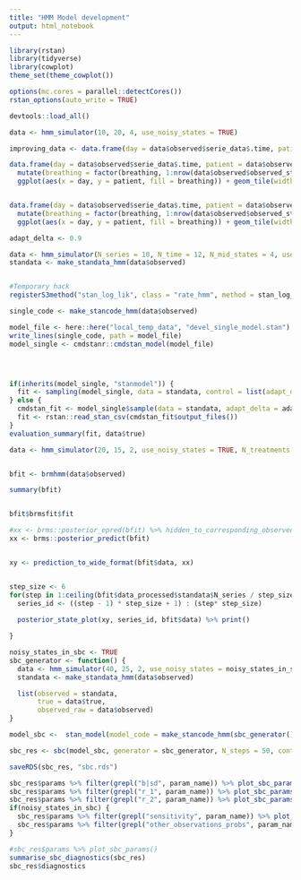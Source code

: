 ---
title: "HMM Model development"
output: html_notebook
---


```{r setup}
library(rstan)
library(tidyverse)
library(cowplot)
theme_set(theme_cowplot())

options(mc.cores = parallel::detectCores())
rstan_options(auto_write = TRUE)

devtools::load_all()
```


```{r}
data <- hmm_simulator(10, 20, 4, use_noisy_states = TRUE)

improving_data <- data.frame(day = data$observed$serie_data$.time, patient = data$observed$serie_data$.serie, improving = data$true$true_improving) %>% filter(improving)

data.frame(day = data$observed$serie_data$.time, patient = data$observed$serie_data$.serie, breathing = data$true$true_base_states) %>%
  mutate(breathing = factor(breathing, 1:nrow(data$observed$observed_state_data), ordered = TRUE)) %>%
  ggplot(aes(x = day, y = patient, fill = breathing)) + geom_tile(width = 1, height = 0.5) + geom_tile(data = improving_data, width = 1, height = 0.1, fill = "gray") + ggtitle("True - gray lines for improving")


data.frame(day = data$observed$serie_data$.time, patient = data$observed$serie_data$.serie, breathing = data$observed$serie_data$.observed) %>%
  mutate(breathing = factor(breathing, 1:nrow(data$observed$observed_state_data), ordered = TRUE)) %>%
  ggplot(aes(x = day, y = patient, fill = breathing)) + geom_tile(width = 1, height = 0.5) + ggtitle("Observed")
```


```{r}

adapt_delta <- 0.9

data <- hmm_simulator(N_series = 10, N_time = 12, N_mid_states = 4, use_noisy_states = FALSE)
standata <- make_standata_hmm(data$observed)


#Temporary hack
registerS3method("stan_log_lik", class = "rate_hmm", method = stan_log_lik.rate_hmm, envir = asNamespace("brms"))

single_code <- make_stancode_hmm(data$observed)

model_file <- here::here("local_temp_data", "devel_single_model.stan")
write_lines(single_code, path = model_file)
model_single <- cmdstanr::cmdstan_model(model_file)




if(inherits(model_single, "stanmodel")) {
  fit <- sampling(model_single, data = standata, control = list(adapt_delta = adapt_delta))
} else {
  cmdstan_fit <- model_single$sample(data = standata, adapt_delta = adapt_delta)
  fit <- rstan::read_stan_csv(cmdstan_fit$output_files())
}
evaluation_summary(fit, data$true)

```

```{r}
data <- hmm_simulator(20, 15, 2, use_noisy_states = TRUE, N_treatments = 0)


bfit <- brmhmm(data$observed)

summary(bfit)


bfit$brmsfit$fit
```


```{r}
#xx <- brms::posterior_epred(bfit) %>% hidden_to_corresponding_observed(bfit$data_processed, .)
xx <- brms::posterior_predict(bfit)


xy <- prediction_to_wide_format(bfit$data, xx)


step_size <- 6
for(step in 1:ceiling(bfit$data_processed$standata$N_series / step_size)) {
  series_id <- ((step - 1) * step_size + 1) : (step* step_size)
  
  posterior_state_plot(xy, series_id, bfit$data) %>% print()

}
```


```{r}
noisy_states_in_sbc <- TRUE
sbc_generator <- function() {
  data <- hmm_simulator(40, 25, 2, use_noisy_states = noisy_states_in_sbc)
  standata <- make_standata_hmm(data$observed)

  list(observed = standata,
       true = data$true,
       observed_raw = data$observed)
}

model_sbc <-  stan_model(model_code = make_stancode_hmm(sbc_generator()$observed_raw))

sbc_res <- sbc(model_sbc, generator = sbc_generator, N_steps = 50, control = list(adapt_delta = adapt_delta))

saveRDS(sbc_res, "sbc.rds")

sbc_res$params %>% filter(grepl("b|sd", param_name)) %>% plot_sbc_params()
sbc_res$params %>% filter(grepl("r_1", param_name)) %>% plot_sbc_params()
sbc_res$params %>% filter(grepl("r_2", param_name)) %>% plot_sbc_params()
if(noisy_states_in_sbc) {
  sbc_res$params %>% filter(grepl("sensitivity", param_name)) %>% plot_sbc_params()
  sbc_res$params %>% filter(grepl("other_observations_probs", param_name)) %>% plot_sbc_params()
}

#sbc_res$params %>% plot_sbc_params()
summarise_sbc_diagnostics(sbc_res)
sbc_res$diagnostics

```



